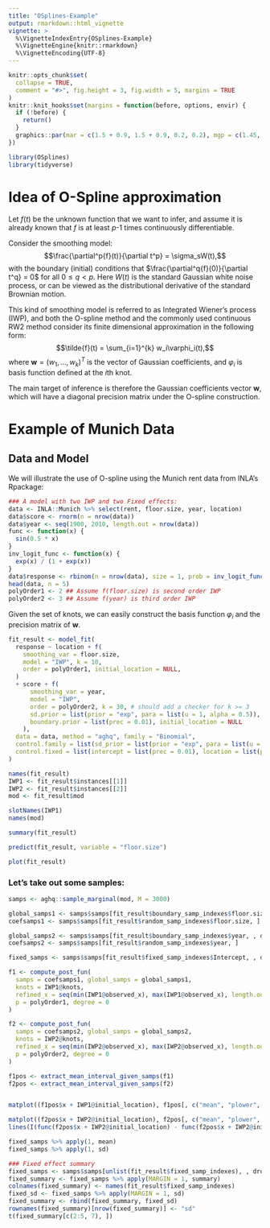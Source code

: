 ```yaml
---
title: "OSplines-Example"
output: rmarkdown::html_vignette
vignette: >
  %\VignetteIndexEntry{OSplines-Example}
  %\VignetteEngine{knitr::rmarkdown}
  %\VignetteEncoding{UTF-8}
---
```


```r
knitr::opts_chunk$set(
  collapse = TRUE,
  comment = "#>", fig.height = 3, fig.width = 5, margins = TRUE
)
knitr::knit_hooks$set(margins = function(before, options, envir) {
  if (!before) {
    return()
  }
  graphics::par(mar = c(1.5 + 0.9, 1.5 + 0.9, 0.2, 0.2), mgp = c(1.45, 0.45, 0), cex = 1.25, bty = "n")
})
```


```r
library(OSplines)
library(tidyverse)
```

# Idea of O-Spline approximation
Let $f(t)$ be the unknown function that we want to infer, and assume it is already known that $f$ is at least $p$-1 times continuously differentiable.

Consider the smoothing model:
$$\frac{\partial^p{f}(t)}{\partial t^p} = \sigma_sW(t),$$
with the boundary (initial) conditions that $\frac{\partial^q{f}(0)}{\partial t^q} = 0$ for all $0\leq q <p$.
Here $W(t)$ is the standard Gaussian white noise process, or can be viewed as the distributional derivative of the standard Brownian motion.

This kind of smoothing model is referred to as Integrated Wiener's process (IWP), and both the O-spline method and the commonly used continuous RW2 method consider its finite dimensional approximation in the following form:
$$\tilde{f}(t) = \sum_{i=1}^{k} w_i\varphi_i(t),$$
where $\boldsymbol{w} = (w_1, ..., w_k)^T$ is the vector of Gaussian coefficients, and $\varphi_i$ is basis function defined at the $i$th knot.

The main target of inference is therefore the Gaussian coefficients vector $\boldsymbol{w}$, which will have a diagonal precision matrix under the O-spline construction.

# Example of Munich Data

## Data and Model

We will illustrate the use of O-spline using the Munich rent data from INLA's Rpackage:

```r
### A model with two IWP and two Fixed effects:
data <- INLA::Munich %>% select(rent, floor.size, year, location)
data$score <- rnorm(n = nrow(data))
data$year <- seq(1900, 2010, length.out = nrow(data))
func <- function(x) {
  sin(0.5 * x)
}
inv_logit_func <- function(x) {
  exp(x) / (1 + exp(x))
}
data$response <- rbinom(n = nrow(data), size = 1, prob = inv_logit_func(func(data$year)))
head(data, n = 5)
polyOrder1 <- 2 ## Assume f(floor.size) is second order IWP
polyOrder2 <- 3 ## Assume f(year) is third order IWP
```

Given the set of knots, we can easily construct the basis function $\varphi_i$ and the precision matrix of $\boldsymbol{w}$.

```r
fit_result <- model_fit(
  response ~ location + f(
    smoothing_var = floor.size,
    model = "IWP", k = 10,
    order = polyOrder1, initial_location = NULL,
  )
  + score + f(
      smoothing_var = year,
      model = "IWP",
      order = polyOrder2, k = 30, # should add a checker for k >= 3
      sd.prior = list(prior = "exp", para = list(u = 1, alpha = 0.5)),
      boundary.prior = list(prec = 0.01), initial_location = NULL
    ),
  data = data, method = "aghq", family = "Binomial",
  control.family = list(sd_prior = list(prior = "exp", para = list(u = 1, alpha = 0.5))),
  control.fixed = list(intercept = list(prec = 0.01), location = list(prec = 0.01), score = list(prec = 0.01))
)
```

```r
names(fit_result)
IWP1 <- fit_result$instances[[1]]
IWP2 <- fit_result$instances[[2]]
mod <- fit_result$mod

slotNames(IWP1)
names(mod)
```

```r
summary(fit_result)
```

```r
predict(fit_result, variable = "floor.size")
```

```r
plot(fit_result)
```

### Let's take out some samples:
```r
samps <- aghq::sample_marginal(mod, M = 3000)

global_samps1 <- samps$samps[fit_result$boundary_samp_indexes$floor.size, , drop = F]
coefsamps1 <- samps$samps[fit_result$random_samp_indexes$floor.size, ]

global_samps2 <- samps$samps[fit_result$boundary_samp_indexes$year, , drop = F]
coefsamps2 <- samps$samps[fit_result$random_samp_indexes$year, ]

fixed_samps <- samps$samps[fit_result$fixed_samp_indexes$Intercept, , drop = F]

f1 <- compute_post_fun(
  samps = coefsamps1, global_samps = global_samps1,
  knots = IWP1@knots,
  refined_x = seq(min(IWP1@observed_x), max(IWP1@observed_x), length.out = 100),
  p = polyOrder1, degree = 0
)

f2 <- compute_post_fun(
  samps = coefsamps2, global_samps = global_samps2,
  knots = IWP2@knots,
  refined_x = seq(min(IWP2@observed_x), max(IWP2@observed_x), length.out = 100),
  p = polyOrder2, degree = 0
)

f1pos <- extract_mean_interval_given_samps(f1)
f2pos <- extract_mean_interval_given_samps(f2)


matplot((f1pos$x + IWP1@initial_location), f1pos[, c("mean", "plower", "pupper")], lty = c(1, 2, 2), lwd = c(2, 1, 1), col = "black", type = "l", ylab = "effect on rent", xlab = "floor.size")

matplot((f2pos$x + IWP2@initial_location), f2pos[, c("mean", "plower", "pupper")], lty = c(1, 2, 2), lwd = c(2, 1, 1), col = "black", type = "l", ylab = "effect on rent", xlab = "year")
lines(I(func(f2pos$x + IWP2@initial_location) - func(f2pos$x + IWP2@initial_location)[1]) ~ I(f2pos$x + IWP2@initial_location), col = "red")

fixed_samps %>% apply(1, mean)
fixed_samps %>% apply(1, sd)
```
```r
### Fixed effect summary
fixed_samps <- samps$samps[unlist(fit_result$fixed_samp_indexes), , drop = F]
fixed_summary <- fixed_samps %>% apply(MARGIN = 1, summary)
colnames(fixed_summary) <- names(fit_result$fixed_samp_indexes)
fixed_sd <- fixed_samps %>% apply(MARGIN = 1, sd)
fixed_summary <- rbind(fixed_summary, fixed_sd)
rownames(fixed_summary)[nrow(fixed_summary)] <- "sd"
t(fixed_summary[c(2:5, 7), ])
```




